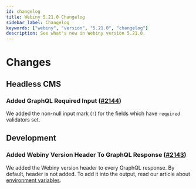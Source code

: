 ```yaml
---
id: changelog
title: Webiny 5.21.0 Changelog
sidebar_label: Changelog
keywords: ["webiny", "version", "5.21.0", "changelog"]
description: See what's new in Webiny version 5.21.0.
---
```


# Changes

## Headless CMS

### Added GraphQL Required Input ([#2144](https://github.com/webiny/webiny-js/pull/2144))

We added the non-null input mark (`!`) for the fields which have `required` validators set.

## Development

### Added Webiny Version Header To GraphQL Response ([#2143](https://github.com/webiny/webiny-js/pull/2143))

We added the Webiny version header to every GraphQL response. By default, header is not added. To add it into the output, read our article about [environment variables](/docs/key-topics/environment-variables).
